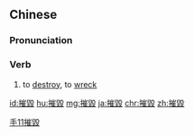 {{also|摧毁}}
==Chinese==
{{zh-forms|s=摧毁}}

===Pronunciation===
{{zh-pron
|m=cuīhuǐ
|c=ceoi1 wai2
|mn=chhui-húi
|cat=v
}}

===Verb===
{{zh-verb}}

# to [[destroy]], to [[wreck]]
#: {{zh-x|我們 的 基地 被 摧毀 了。|Our base has been '''destroyed'''.}}

[[Category:Intermediate Mandarin|手11摧毀]]

[[id:摧毀]]
[[hu:摧毀]]
[[mg:摧毀]]
[[ja:摧毀]]
[[chr:摧毀]]
[[zh:摧毀]]